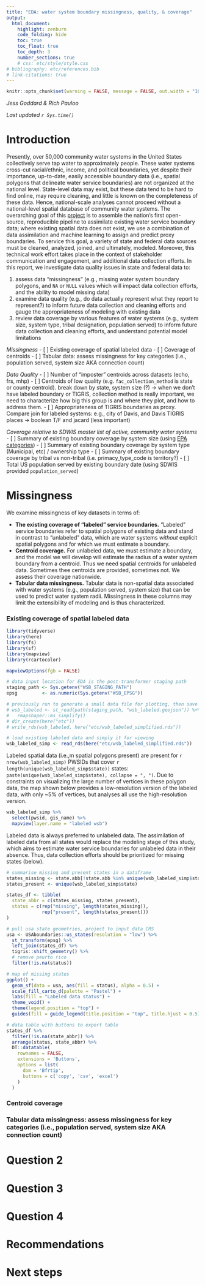 ```yaml
---
title: "EDA: water system boundary missingness, quality, & coverage"
output: 
  html_document:
    highlight: zenburn
    code_folding: hide
    toc: true
    toc_float: true
    toc_depth: 3
    number_sections: true
    # css: etc/style/style.css
# bibliography: etc/references.bib  
# link-citations: true
---
```


```r
knitr::opts_chunk$set(warning = FALSE, message = FALSE, out.width = "100%")
```

*Jess Goddard & Rich Pauloo*

*Last updated `r Sys.time()`*


# Introduction

Presently, over 50,000 community water systems in the United States collectively serve tap water to approximately **<X>** people. These water systems cross-cut racial/ethnic, income, and political boundaries, yet despite their importance, up-to-date, easily accessible boundary data (i.e., spatial polygons that delineate water service boundaries) are not organized at the national level. State-level data may exist, but these data tend to be hard to find online, may require cleaning, and little is known on the completeness of these data. Hence, national-scale analyses cannot proceed without a national-level spatial database of community water systems. The overarching goal of this [project](https://github.com/SimpleLab-Inc/wsb) is to assemble the nation's first open-source, reproducible pipeline to assimilate existing water service boundary data; where existing spatial data does not exist, we use a combination of data assimilation and machine learning to assign and predict proxy boundaries. To service this goal, a variety of state and federal data sources must be cleaned, analyzed, joined, and ultimately, modeled. Moreover, this technical work effort takes place in the context of stakeholder communication and engagement, and additional data collection efforts. In this report, we investigate data quality issues in state and federal data to:  

1. assess data "missingness" (e.g., missing water system boundary polygons, and `NA` or `NULL` values which will impact data collection efforts, and the ability to model missing data)  
2. examine data quality (e.g., do data actually represent what they report to represent?) to inform future data collection and cleaning efforts and gauge the appropriateness of modeling with existing data  
3. review data coverage by various features of water systems (e.g., system size, system type, tribal designation, population served) to inform future data collection and cleaning efforts, and understand potential model limitations  


_Missingness_
- [ ] Existing coverage of spatial labeled data
- [ ] Coverage of centroids
- [ ] Tabular data: assess missingness for key categories (i.e., population served, system size AKA connection count)

_Data Quality_
- [ ] Number of "imposter" centroids across datasets (echo, frs, mhp)
- [ ] Centroids of low quality (e.g. `fac_collection_method` is state or county centroid). break down by state, system size (?) -> when we don't have labeled boundary or TIGRIS, collection method is really important, we need to characterize how big this group is and where they plot, and how to address them.
- [ ] Appropriateness of TIGRIS boundaries as proxy. Compare join for labeled systems: e.g., city of Davis, and Davis TIGRIS places -> boolean T/F and jacard (less important)

_Coverage relative to SDWIS master list of active, community water systems_
- [ ] Summary of existing boundary coverage by system size (using [EPA categories](https://echo.epa.gov/help/drinking-water-dashboard-help))
- [ ] Summary of existing boundary coverage by system type (Municipal, etc) / ownership type
- [ ] Summary of existing boundary coverage by tribal vs non-tribal (i.e. primacy_type_code is territory?)
- [ ] Total US population served by existing boundary date (using SDWIS provided `population_served`)


# Missingness

We examine missingness of key datasets in terms of:

- **The existing coverage of "labeled" service boundaries.** "Labeled" service boundaries refer to spatial polygons of existing data and stand in contrast to "unlabeled" data, which are water systems _without_ explicit spatial polygons and for which we must estimate a boundary.  
- **Centroid coverage.** For unlabeled data, we must estimate a boundary, and the model we will develop will estimate the radius of a water system boundary from a centroid. Thus we need spatial centroids for unlabeled data. Sometimes thee centroids are provided, sometimes not. We assess their coverage nationwide.  
- **Tabular data missingness.** Tabular data is non-spatial data associated with water systems (e.g., population served, system size) that can be used to predict water system radii. Missingness in these columns may limit the extensibility of modeling and is thus characterized.  


### Existing coverage of spatial labeled data


```r
library(tidyverse)
library(here)
library(fs)
library(sf)
library(mapview)
library(rcartocolor)

mapviewOptions(fgb = FALSE)

# data input location for EDA is the post-transformer staging path
staging_path <- Sys.getenv("WSB_STAGING_PATH")
epsg         <- as.numeric(Sys.getenv("WSB_EPSG"))

# previously run to generate a small data file for plotting, then save
# wsb_labeled <- st_read(path(staging_path, "wsb_labeled.geojson")) %>% 
#   rmapshaper::ms_simplify()
# dir_create(here("etc"))
# write_rds(wsb_labeled, here("etc/wsb_labeled_simplified.rds"))

# load existing labeled data and simply it for viewing
wsb_labeled_simp <- read_rds(here("etc/wsb_labeled_simplified.rds"))
```

Labeled spatial data (i.e.,m spatial polygons present) are present for `r nrow(wsb_labeled_simp)` PWSIDs that cover `r length(unique(wsb_labeled_simp$state))` states: `paste(unique(wsb_labeled_simp$state), collapse = ", ")`. Due to constraints on visualizing the large number of vertices in these polygon data, the map shown below provides a low-resolution version of the labeled data, with only ~5% of vertices, but analyses all use the high-resolution version.  

```r
wsb_labeled_simp %>% 
  select(pwsid, gis_name) %>% 
  mapview(layer.name = "labeled wsb")
```

Labeled data is always preferred to unlabeled data. The assimilation of labeled data from all states would replace the modeling stage of this study, which aims to estimate water service boundaries for unlabeled data in their absence. Thus, data collection efforts should be prioritized for missing states (below).  

```r
# summarise missing and present states in a dataframe
states_missing <- state.abb[!state.abb %in% unique(wsb_labeled_simp$state)]
states_present <- unique(wsb_labeled_simp$state)

states_df <- tibble(
  state_abbr = c(states_missing, states_present),
  status = c(rep("missing", length(states_missing)), 
             rep("present", length(states_present)))
)

# pull usa state geometries, project to input data CRS
usa <- USAboundaries::us_states(resolution = "low") %>% 
  st_transform(epsg) %>% 
  left_join(states_df) %>% 
  tigris::shift_geometry() %>% 
  # remove peurto rico
  filter(!is.na(status))

# map of missing states
ggplot() +
  geom_sf(data = usa, aes(fill = status), alpha = 0.5) +
  scale_fill_carto_d(palette = "Pastel") +
  labs(fill = "Labeled data status") +
  theme_void() + 
  theme(legend.position = "top") +
  guides(fill = guide_legend(title.position = "top", title.hjust = 0.5))

# data table with buttons to export table
states_df %>% 
  filter(!is.na(state_abbr)) %>% 
  arrange(status, state_abbr) %>% 
  DT::datatable(
    rownames = FALSE, 
    extensions = 'Buttons', 
    options = list(
      dom = 'Bfrtip', 
      buttons = c('copy', 'csv', 'excel')
    )
  )
```




### Centroid coverage


### Tabular data missingness: assess missingness for key categories (i.e., population served, system size AKA connection count)

# Question 2

# Question 3

# Question 4

# Recommendations 

# Next steps
